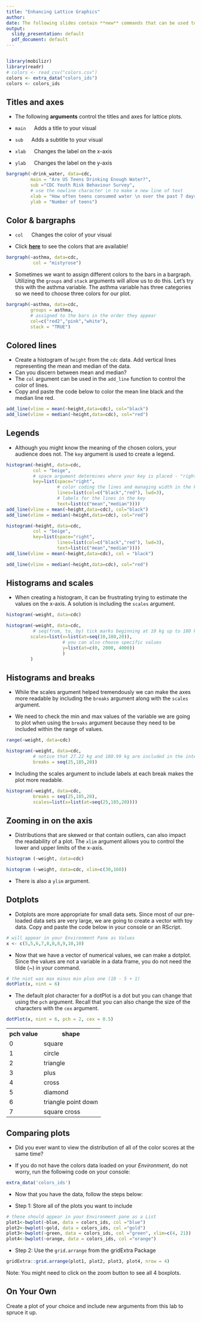 ```yaml
---
title: "Enhancing Lattice Graphics"
author:
date: The following slides contain **new** commands that can be used to enhance the lattice graphics used in the IDS Course.
output:
  slidy_presentation: default
  pdf_document: default
---
```


```r
```

```r
library(mobilizr)
library(readr)
# colors <- read_csv("colors.csv")
colors <- extra_data("colors_ids")
colors <- colors_ids
```

## Titles and axes

-   The following <b>arguments</b> control the titles and axes for lattice plots.

-   `main` &emsp; Adds a title to your visual

-   `sub` &emsp; Adds a subtitle to your visual

-   `xlab` &emsp; Changes the label on the x-axis

-   `ylab` &emsp; Changes the label on the y-axis

```r
bargraph(~drink_water, data=cdc, 
         main = "Are US Teens Drinking Enough Water?",
         sub ="CDC Youth Risk Behaviour Survey",
         # use the newline character \n to make a new line of text
         xlab = "How often teens consumed water \n over the past 7 days",
         ylab = "Number of teens")
```

## Color & bargraphs

-   `col` &emsp; Changes the color of your visual

- Click <b>[here](https://r-charts.com/colors/)</b> to see the colors that are available!

```r
bargraph(~asthma, data=cdc,
          col = "mistyrose")
```

-  Sometimes we want to assign different colors to the bars in a bargraph. Utilizing the `groups` and `stack` arguments will allow us to do this. Let's try this with the asthma variable. The asthma variable has three categories so we need to choose three colors for our plot.

```r
bargraph(~asthma, data=cdc,
         groups = asthma,
         # assigned to the bars in the order they appear
         col=c("red2","pink","white"),
         stack = "TRUE")
```

## Colored lines

-  Create a histogram of `height` from the `cdc` data. Add vertical lines representing the mean and median of the data.
-  Can you discern between mean and median?
-  The `col` argument can be used in the `add_line` function to control the color of lines.
-  Copy and paste the code below to color the mean line black and the median line red.

```r
add_line(vline = mean(~height,data=cdc), col="black")
add_line(vline = median(~height,data=cdc), col="red")
```

## Legends

- Although you might know the meaning of the chosen colors, your audience does not. The `key` argument is used to create a legend.

```r
histogram(~height, data=cdc,
          col = "beige",
          # space argument determines where your key is placed - "right", "left", "top", "bottom"
          key=list(space="right",
                   # color coding the lines and managing width in the key
                   lines=list(col=c("black","red"), lwd=3),
                   # labels for the lines in the key
                   text=list(c("mean","median"))))
add_line(vline = mean(~height,data=cdc), col="black")
add_line(vline = median(~height,data=cdc), col="red")
```

```r
histogram(~height, data=cdc,
          col = "beige",
          key=list(space="right",
                   lines=list(col=c("black","red"), lwd=3),
                   text=list(c("mean","median"))))
add_line(vline = mean(~height,data=cdc), col = "black")
```

```r
add_line(vline = median(~height,data=cdc), col="red")
```

## Histograms and scales

-   When creating a histogram, it can be frustrating trying to estimate the values on the x-axis. A solution is including the `scales` argument.

```r
histogram(~weight, data=cdc)
```


```r
histogram(~weight, data=cdc,
          # seq(from, to, by) tick marks beginning at 10 kg up to 180 kg by 20s
         scales=list(x=list(at=seq(10,180,20)),
                     # you can also choose specific values
                     y=list(at=c(0, 2000, 4000))
                     )
         )
```

## Histograms and breaks

-   While the scales argument helped tremendously we can make the axes more readable by including the `breaks` argument along with the `scales` argument.

-   We need to check the min and max values of the variable we are going to plot when using the `breaks` argument because they need to be included within the range of values.

```r
range(~weight, data=cdc)
```

```r
histogram(~weight, data=cdc,
          # notice that 27.22 kg and 180.99 kg are included in the interval (25,185)
          breaks = seq(25,185,20))
```

-   Including the scales argument to include labels at each break makes the plot more readable.


```r
histogram(~weight, data=cdc,
          breaks = seq(25,185,20),
          scales=list(x=list(at=seq(25,185,20))))
```

## Zooming in on the axis

-   Distributions that are skewed or that contain outliers, can also impact the readability of a plot.
The `xlim` argument allows you to control the lower and upper limits of the x-axis.

```r
histogram (~weight, data=cdc)
```

```r
histogram (~weight, data=cdc, xlim=c(30,160))
```

-   There is also a `ylim` argument.


## Dotplots

-   Dotplots are more appropriate for small data sets. Since most of our pre-loaded data sets are very large, we are going to create a vector with toy data. Copy and paste the code below in your console or an RScript.

```r
# will appear in your Environment Pane as Values
x <- c(5,5,6,7,8,8,8,9,10,10)
```

-   Now that we have a vector of numerical values, we can make a dotplot. Since the values are not a variable in a data frame, you do not need the tilde (~) in your command.

```r
# the nint was max minus min plus one (10 - 5 + 1)
dotPlot(x, nint = 6)
```


-   The default plot character for a dotPlot is a dot but you can change that using the `pch` argument. Recall that you can also change the size of the characters with the `cex` argument.

```r
dotPlot(x, nint = 6, pch = 2, cex = 0.5)
```

<table>
  <tr>
    <th>pch value</th>
    <th>shape</th>
  </tr>
  <tr>
    <td>0</td>
    <td>square</td>
  </tr>
    <tr>
    <td>1</td>
    <td>circle</td>
  </tr>
  <tr>
    <td>2</td>
    <td>triangle</td>
  </tr>
  </tr>
  <tr>
    <td>3</td>
    <td>plus</td>
  </tr>
  </tr>
  <tr>
    <td>4</td>
    <td>cross</td>
  </tr>
  </tr>
  <tr>
    <td>5</td>
    <td>diamond</td>
  </tr>
  </tr>
  <tr>
    <td>6</td>
    <td>triangle point down</td>
  </tr>
  </tr>
  <tr>
    <td>7</td>
    <td>square cross</td>
  </tr>
</table>

## Comparing plots

-   Did you ever want to view the distribution of all of the color scores at the same time?

-   If you do not have the colors data loaded on your _Environment_, do not worry, run the following code on your console:

```r
extra_data('colors_ids')
```

-   Now that you have the data, follow the steps below:

-   Step 1: Store all of the plots you want to include

```r
# these should appear in your Environment pane as a List
plot1<-bwplot(~blue, data = colors_ids, col ="blue")
plot2<-bwplot(~gold, data = colors_ids, col ="gold")
plot3<-bwplot(~green, data = colors_ids, col ="green", xlim=c(4, 21))
plot4<-bwplot(~orange, data = colors_ids, col ="orange")
```

-   Step 2: Use the `grid.arrange` from the gridExtra Package

```r
gridExtra::grid.arrange(plot1, plot2, plot3, plot4, nrow = 4)
```

Note:  You might need to click on the zoom button to see all 4 boxplots.

## On Your Own

Create a plot of your choice and include new arguments from this lab to spruce it up.